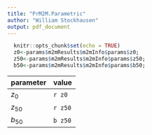 ```yaml
---
title: "PrM2M.Parametric"
author: "William Stockhausen"
output: pdf_document
---
```


```r
  knitr::opts_chunk$set(echo = TRUE)
  z0<-params$m2mResults$m2mInfo$params$z0;
  z50<-params$m2mResults$m2mInfo$params$z50;
  b50<-params$m2mResults$m2mInfo$params$b50;
```

  parameter | value
  ----------|------
  $z_0$  | `r z0`
  $z_50$  | `r z50`
  $b_50$  | `b z50`
